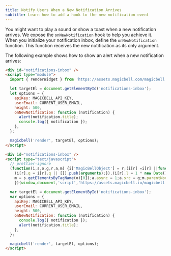 ```yaml
---
title: Notify Users When a New Notification Arrives
subtitle: Learn how to add a hook to the new notification event
---
```


You might want to play a sound or show a toast when a new notification arrives. We expose the `onNewNotification` hook to help you achieve it. When you initialize your notification inbox, define the `onNewNotification` function. This function receives the new notification as its only argument.

The following example shows how to show an alert when a new notification arrives:

<Tabs>

```html title=ESM hideHeader noTopBorderRadius
<div id="notifications-inbox" />
<script type="module">
  import { renderWidget } from 'https://assets.magicbell.com/magicbell.esm.js';

  let targetEl = document.getElementById('notifications-inbox');
  let options = {
    apiKey: MAGICBELL_API_KEY,
    userEmail: CURRENT_USER_EMAIL,
    height: 500,
    onNewNotification: function (notification) {
      alert(notification.title);
      console.log({ notification });
    },
  };

  magicbell('render', targetEl, options);
</script>
```

```html title=HTML hideHeader noTopBorderRadius
<div id="notifications-inbox" />
<script type="text/javascript">
  // prettier-ignore
  (function(i,s,o,g,r,a,m) {i['MagicBellObject'] = r;(i[r] =i[r] ||function() {
    (i[r].q = i[r].q || []).push(arguments);}),(i[r].l = 1 * new Date());(a = s.createElement(o)), (
    m = s.getElementsByTagName(o)[0]);a.async = 1;a.src = g;m.parentNode.insertBefore(a, m);
    })(window,document,'script','https://assets.magicbell.io/magicbell.min.js','magicbell');

  var targetEl = document.getElementById('notifications-inbox');
  var options = {
    apiKey: MAGICBELL_API_KEY,
    userEmail: CURRENT_USER_EMAIL,
    height: 500,
    onNewNotification: function (notification) {
      console.log({ notification });
      alert(notification.title);
    },
  };

  magicbell('render', targetEl, options);
</script>
```

</Tabs>
